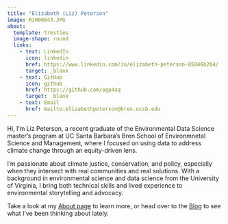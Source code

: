 ```yaml
---
title: "Elizabeth (Liz) Peterson"
image: RJH06643.JPG
about:
  template: trestles
  image-shape: round
  links:
    - text: LinkedIn
      icon: linkedin
      href: https://www.linkedin.com/in/elizabeth-peterson-85046b204/
      target: _blank
    - text: GitHub
      icon: github
      href: https://github.com/egp4aq
      target: _blank
    - text: Email
      href: mailto:elizabethpeterson@bren.ucsb.edu
---
```


Hi, I’m Liz Peterson, a recent graduate of the Environmental Data Science master’s program at UC Santa Barbara's Bren School of Environmnetal Science and Management, where I focused on using data to address climate change through an equity-driven lens.

I’m passionate about climate justice, conservation, and policy, especially when they intersect with real communities and real solutions. With a background in environmental science and data science from the University of Virginia, I bring both technical skills and lived experience to environmental storytelling and advocacy.

Take a look at my [About page](about.qmd) to learn more, or head over to the [Blog](posts.qmd) to see what I’ve been thinking about lately.



